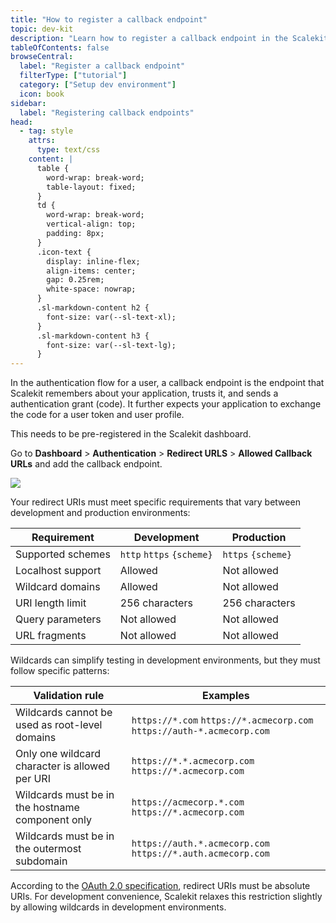 ```yaml
---
title: "How to register a callback endpoint"
topic: dev-kit
description: "Learn how to register a callback endpoint in the Scalekit dashboard."
tableOfContents: false
browseCentral:
  label: "Register a callback endpoint"
  filterType: ["tutorial"]
  category: ["Setup dev environment"]
  icon: book
sidebar:
  label: "Registering callback endpoints"
head:
  - tag: style
    attrs:
      type: text/css
    content: |
      table {
        word-wrap: break-word;
        table-layout: fixed;
      }
      td {
        word-wrap: break-word;
        vertical-align: top;
        padding: 8px;
      }
      .icon-text {
        display: inline-flex;
        align-items: center;
        gap: 0.25rem;
        white-space: nowrap;
      }
      .sl-markdown-content h2 {
        font-size: var(--sl-text-xl);
      }
      .sl-markdown-content h3 {
        font-size: var(--sl-text-lg);
      }
---
```



In the authentication flow for a user, a callback endpoint is the endpoint that Scalekit remembers about your application, trusts it, and sends a authentication grant (code). It further expects your application to exchange the code for a user token and user profile.

This needs to be pre-registered in the Scalekit dashboard.

Go to **Dashboard** > **Authentication** > **Redirect URLS** > **Allowed Callback URLs** and add the callback endpoint.

![](@/assets/docs/allowed-callback-url/allowed-callback-url.png)



Your redirect URIs must meet specific requirements that vary between development and production environments:

| Requirement | Development | Production |
| ----------- | ----------- | ---------- |
| Supported schemes | <span class="icon-text"><Icon name="approve-check" /> `http` <Icon name="approve-check" /> `https` <Icon name="approve-check" /> `{scheme}`</span> | <span class="icon-text"><Icon name="approve-check" /> `https` <Icon name="approve-check" /> `{scheme}`</span> |
| Localhost support | <span class="icon-text"><Icon name="approve-check" /> Allowed</span> | <span class="icon-text"><Icon name="error" /> Not allowed</span> |
| Wildcard domains | <span class="icon-text"><Icon name="approve-check" /> Allowed</span> | <span class="icon-text"><Icon name="error" /> Not allowed</span> |
| URI length limit | 256 characters | 256 characters |
| Query parameters | <span class="icon-text"><Icon name="error" /> Not allowed</span> | <span class="icon-text"><Icon name="error" /> Not allowed</span> |
| URL fragments | <span class="icon-text"><Icon name="error" /> Not allowed</span> | <span class="icon-text"><Icon name="error" /> Not allowed</span> |


Wildcards can simplify testing in development environments, but they must follow specific patterns:

| Validation rule                                                                     | Examples                                                                                                                                                                                                          |
| ----------------------------------------------------------------------------------- | ---------------------------------------------------------------------------------------------------------------------------------------------------------------------------------------------------------------- |
| Wildcards cannot be used as root-level domains                          | <div style="display: inline-flex; align-items: center; gap: 0.5rem;"><Icon name="error" /> `https://*.com`</div> <div style="display: inline-flex; align-items: center; gap: 0.5rem;"><Icon name="approve-check" /> `https://*.acmecorp.com`</div> <div style="display: inline-flex; align-items: center; gap: 0.5rem;"><Icon name="approve-check" /> `https://auth-*.acmecorp.com`</div> |
| Only one wildcard character is allowed per URI                                 | <div style="display: inline-flex; align-items: center; gap: 0.5rem;"><Icon name="error" /> `https://*.*.acmecorp.com`</div> <div style="display: inline-flex; align-items: center; gap: 0.5rem;"><Icon name="approve-check" /> `https://*.acmecorp.com`</div>                                                                            |
| Wildcards must be in the hostname component only     | <div style="display: inline-flex; align-items: center; gap: 0.5rem;"><Icon name="error" /> `https://acmecorp.*.com`</div> <div style="display: inline-flex; align-items: center; gap: 0.5rem;"><Icon name="approve-check" /> `https://*.acmecorp.com`</div>                                                                  |
| Wildcards must be in the outermost subdomain | <div style="display: inline-flex; align-items: center; gap: 0.5rem;"><Icon name="error" /> `https://auth.*.acmecorp.com`</div> <div style="display: inline-flex; align-items: center; gap: 0.5rem;"><Icon name="approve-check" /> `https://*.auth.acmecorp.com`</div>                                                        |

<Aside type="caution">
According to the <a href="https://tools.ietf.org/html/rfc6749#section-3.1.2" target="_blank">OAuth 2.0 specification</a>, redirect URIs must be absolute URIs. For development convenience, Scalekit relaxes this restriction slightly by allowing wildcards in development environments.
</Aside>